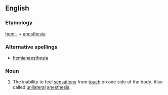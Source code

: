 ==English==

===Etymology===
[[hemi-]] + [[anesthesia]]

===Alternative spellings===
*[[hemianaesthesia]]

===Noun===
{{en-noun|-}}

# {{medical}} The inability to feel [[sensations]] from [[touch]] on one side of the body. Also called [[unilateral]] [[anesthesia]].